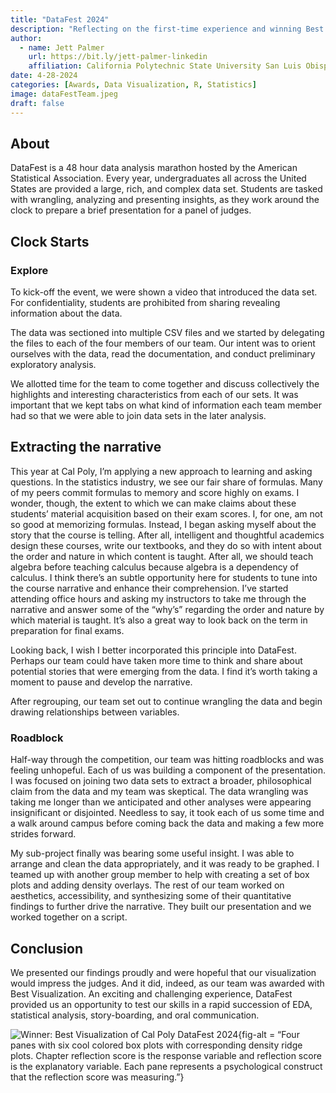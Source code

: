 ```yaml
---
title: "DataFest 2024"
description: "Reflecting on the first-time experience and winning Best Data Visualization."
author:
  - name: Jett Palmer
    url: https://bit.ly/jett-palmer-linkedin
    affiliation: California Polytechnic State University San Luis Obispo
date: 4-28-2024
categories: [Awards, Data Visualization, R, Statistics]
image: dataFestTeam.jpeg
draft: false
---
```


## About

DataFest is a 48 hour data analysis marathon hosted by the American Statistical Association. Every year, undergraduates all across the United States are provided a large, rich, and complex data set. Students are tasked with wrangling, analyzing and presenting insights, as they work around the clock to prepare a brief presentation for a panel of judges.

## Clock Starts

### Explore

To kick-off the event, we were shown a video that introduced the data set. For confidentiality, students are prohibited from sharing revealing information about the data.

The data was sectioned into multiple CSV files and we started by delegating the files to each of the four members of our team. Our intent was to orient ourselves with the data, read the documentation, and conduct preliminary exploratory analysis.

We allotted time for the team to come together and discuss collectively the highlights and interesting characteristics from each of our sets. It was important that we kept tabs on what kind of information each team member had so that we were able to join data sets in the later analysis.

::: callout-tip
## Extracting the narrative

This year at Cal Poly, I'm applying a new approach to learning and asking questions. In the statistics industry, we see our fair share of formulas. Many of my peers commit formulas to memory and score highly on exams. I wonder, though, the extent to which we can make claims about these students' material acquisition based on their exam scores. I, for one, am not so good at memorizing formulas. Instead, I began asking myself about the story that the course is telling. After all, intelligent and thoughtful academics design these courses, write our textbooks, and they do so with intent about the order and nature in which content is taught. After all, we should teach algebra before teaching calculus because algebra is a dependency of calculus. I think there's an subtle opportunity here for students to tune into the course narrative and enhance their comprehension. I've started attending office hours and asking my instructors to take me through the narrative and answer some of the "why's" regarding the order and nature by which material is taught. It's also a great way to look back on the term in preparation for final exams.

Looking back, I wish I better incorporated this principle into DataFest. Perhaps our team could have taken more time to think and share about potential stories that were emerging from the data. I find it's worth taking a moment to pause and develop the narrative.
:::

After regrouping, our team set out to continue wrangling the data and begin drawing relationships between variables.

### Roadblock

Half-way through the competition, our team was hitting roadblocks and was feeling unhopeful. Each of us was building a component of the presentation. I was focused on joining two data sets to extract a broader, philosophical claim from the data and my team was skeptical. The data wrangling was taking me longer than we anticipated and other analyses were appearing insignificant or disjointed. Needless to say, it took each of us some time and a walk around campus before coming back the data and making a few more strides forward.

My sub-project finally was bearing some useful insight. I was able to arrange and clean the data appropriately, and it was ready to be graphed. I teamed up with another group member to help with creating a set of box plots and adding density overlays. The rest of our team worked on aesthetics, accessibility, and synthesizing some of their quantitative findings to further drive the narrative. They built our presentation and we worked together on a script.

## Conclusion

We presented our findings proudly and were hopeful that our visualization would impress the judges. And it did, indeed, as our team was awarded with Best Visualization. An exciting and challenging experience, DataFest provided us an opportunity to test our skills in a rapid succession of EDA, statistical analysis, story-boarding, and oral communication.

![Winner: Best Visualization of Cal Poly DataFest 2024](bestVisualization.png){fig-alt = "Four panes with six cool colored box plots with corresponding density ridge plots. Chapter reflection score is the response variable and reflection score is the explanatory variable. Each pane represents a psychological construct that the reflection score was measuring."}
